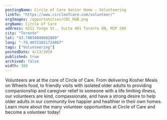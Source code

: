 ```yaml
---
postingName: Circle of Care Senior Home – Volunteering
linkTo: "https://www.circleofcare.com/volunteer/"
orgImages: /opportunities/COC_RGB.png
orgName: Circle of Care
address: 4211 Yonge St., Suite 401 Toronto ON, M2P 2A9
city: "Toronto"
lat: "43.74834048682809" 
long: "-79.40721651724867"
tags: ["Volunteering"]
postedDate: 4/13/2019
published: true 
archived: false 
width: 300
---
```

<div>
<p> Volunteers are at the core of Circle of Care.  From delivering Kosher Meals on Wheels food, 
to friendly visits with isolated older adults to providing companionship and caregiver relief to someone 
with a life limiting illness, our volunteers are kind, compassionate, and have a strong desire to help 
older adults in our community live happier and healthier in their own homes.  Learn more about the many 
volunteer opportunities at Circle of Care and become a volunteer today! </p>
</div>